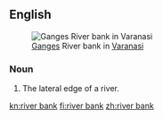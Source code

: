 ==English==
[[File:Ahilya Ghat by the Ganges, Varanasi.jpg|thumb|[[:w:Ganges|Ganges]] River bank in [[:w:Varanasi|Varanasi]]]]

===Noun===
{{en-noun}}

# The lateral edge of a river.

[[kn:river bank]]
[[fi:river bank]]
[[zh:river bank]]